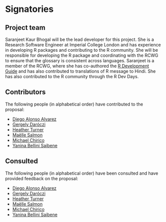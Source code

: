 # Signatories
<!-- 
This section provides the ISC with a view of the support received from the community for a proposal. Acceptance isn't predicated on popularity but community acceptance is important.  Willingness to accept outside input is also a good marker for project delivery. 

An optional section would be for R-Core signatories where changes to R are proposed.
-->

## Project team
<!-- 
Who are the people responsible for actually delivering the project if the proposal gets accepted and are already signed up and rearing to go?
-->

Saranjeet Kaur Bhogal will be the lead developer for this project. She is a Research Software Engineer at Imperial College London and has experience in developing R packages and contributing to the R community. She will be responsible for developing the R package and coordinating with the RCWG to ensure that the glossary is consistent across languages. Saranjeet is a member of the RCWG, where she has co-authored the [R Development Guide](https://contributor.r-project.org/rdevguide/) and has also contributed to translations of R message to Hindi. She has also contributed to the R community through the R Dev Days.

## Contributors
<!-- 
Who are the people who have actively helped with this proposal but won't necessarily be on the core project team later?
-->

The following people (in alphabetical order) have contributed to the proposal:

- [Diego Alonso Alvarez](https://profiles.imperial.ac.uk/d.alonso-alvarez)
- [Gergely Daróczi](https://daroczig.github.io/)
- [Heather Turner](https://warwick.ac.uk/fac/sci/statistics/staff/academic-research/turner/)
- [Maëlle Salmon](https://masalmon.eu/)
- [Michael Chirico](https://github.com/michaelchirico)
- [Yanina Bellini Saibene](https://yabellini.netlify.app/)

## Consulted
<!-- 
Who has been given the opportunity to provide feedback on the proposal? This should include any R Consortium & ISC members who the proposal has been discussed with.
-->

The following people (in alphabetical order) have been consulted and have provided feedback on the proposal:

- [Diego Alonso Alvarez](https://profiles.imperial.ac.uk/d.alonso-alvarez)
- [Gergely Daróczi](https://daroczig.github.io/)
- [Heather Turner](https://warwick.ac.uk/fac/sci/statistics/staff/academic-research/turner/)
- [Maëlle Salmon](https://masalmon.eu/)
- [Michael Chirico](https://github.com/michaelchirico)
- [Yanina Bellini Saibene](https://yabellini.netlify.app/)

